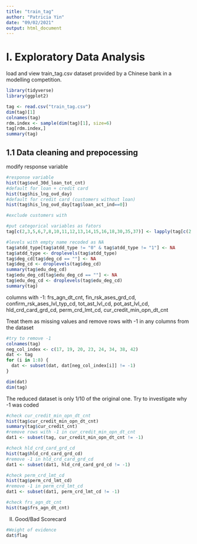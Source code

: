 ```yaml
---
title: "train_tag"
author: "Patricia Yin"
date: "09/02/2021"
output: html_document
---
```


# I. Exploratory Data Analysis

load and view train_tag.csv dataset provided by a Chinese bank in a modelling competition.

```r
library(tidyverse)
library(ggplot2)

tag <- read.csv("train_tag.csv")
dim(tag)[1]
colnames(tag)
rdm.index <- sample(dim(tag)[1], size=6)
tag[rdm.index,]
summary(tag)
```

## 1.1 Data cleaning and prepocessing

modify response variable

```r
#response variable
hist(tag$ovd_30d_loan_tot_cnt)
#default for loan + credit card 
hist(tag$his_lng_ovd_day)
#default for credit card (customers without loan)
hist(tag$his_lng_ovd_day[tag$loan_act_ind==0])

#exclude customers with 
```

```r
#put categorical variables as fators
tag[c(2,3,5,6,7,8,10,11,12,13,14,15,16,18,30,35,37)] <- lapply(tag[c(2,3,5,6,7,8,10,11,12,13,14,15,16,18,30,35,37)], as.factor)

#levels with empty name recoded as NA
tag$atdd_type[tag$atdd_type != "0" & tag$atdd_type != "1"] <- NA
tag$atdd_type <- droplevels(tag$atdd_type)
tag$deg_cd[tag$deg_cd == ""] <- NA
tag$deg_cd <- droplevels(tag$deg_cd)
summary(tag$edu_deg_cd)
tag$edu_deg_cd[tag$edu_deg_cd == ""] <- NA
tag$edu_deg_cd <- droplevels(tag$edu_deg_cd)
summary(tag)
```

columns with -1:
frs_agn_dt_cnt, fin_rsk_ases_grd_cd, confirm_rsk_ases_lvl_typ_cd, tot_ast_lvl_cd,   pot_ast_lvl_cd, hld_crd_card_grd_cd, perm_crd_lmt_cd,  cur_credit_min_opn_dt_cnt

Treat them as missing values and remove rows with -1 in any columns from the dataset

```r
#try to remove -1
colnames(tag)
neg_col_index <- c(17, 19, 20, 23, 24, 34, 38, 42)
dat <- tag
for (i in 1:8) {
  dat <- subset(dat, dat[neg_col_index[i]] != -1)
}

dim(dat) 
dim(tag)
```

The reduced dataset is only 1/10 of the original one. Try to investigate why -1 was coded

```r
#check cur_credit_min_opn_dt_cnt
hist(tag$cur_credit_min_opn_dt_cnt)
summary(tag$cur_credit_cnt)
#remove rows with -1 in cur_credit_min_opn_dt_cnt
dat1 <- subset(tag, cur_credit_min_opn_dt_cnt != -1)

#check hld_crd_card_grd_cd
hist(tag$hld_crd_card_grd_cd)
#remove -1 in hld_crd_card_grd_cd
dat1 <- subset(dat1, hld_crd_card_grd_cd != -1)

#check perm_crd_lmt_cd
hist(tag$perm_crd_lmt_cd)
#remove -1 in perm_crd_lmt_cd
dat1 <- subset(dat1, perm_crd_lmt_cd != -1)

#check frs_agn_dt_cnt
hist(tag$frs_agn_dt_cnt)
```


II. Good/Bad Scorecard

```r
#Weight of evidence
dat$flag
```

